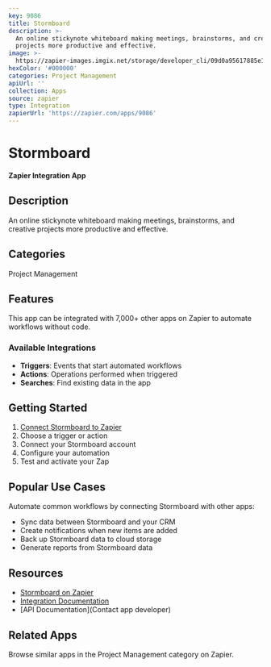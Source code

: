 ```yaml
---
key: 9086
title: Stormboard
description: >-
  An online stickynote whiteboard making meetings, brainstorms, and creative
  projects more productive and effective.
image: >-
  https://zapier-images.imgix.net/storage/developer_cli/09d0a95617885e14fdf6576db36dd39a.png?auto=format%2Ccompress&ixlib=python-3.0.0&q=50
hexColor: '#000000'
categories: Project Management
apiUrl: ''
collection: Apps
source: zapier
type: Integration
zapierUrl: 'https://zapier.com/apps/9086'
---
```

# Stormboard

**Zapier Integration App**

## Description

An online stickynote whiteboard making meetings, brainstorms, and creative projects more productive and effective.

## Categories

Project Management

## Features

This app can be integrated with 7,000+ other apps on Zapier to automate workflows without code.

### Available Integrations

- **Triggers**: Events that start automated workflows
- **Actions**: Operations performed when triggered
- **Searches**: Find existing data in the app

## Getting Started

1. [Connect Stormboard to Zapier](https://zapier.com/apps/9086)
2. Choose a trigger or action
3. Connect your Stormboard account
4. Configure your automation
5. Test and activate your Zap

## Popular Use Cases

Automate common workflows by connecting Stormboard with other apps:

- Sync data between Stormboard and your CRM
- Create notifications when new items are added
- Back up Stormboard data to cloud storage
- Generate reports from Stormboard data

## Resources

- [Stormboard on Zapier](https://zapier.com/apps/9086)
- [Integration Documentation](https://zapier.com/apps/9086/integrations)
- [API Documentation](Contact app developer)

## Related Apps

Browse similar apps in the Project Management category on Zapier.
